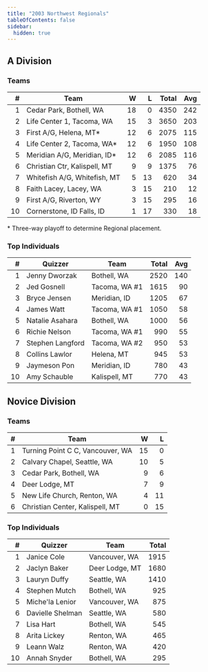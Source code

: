 ```yaml
---
title: "2003 Northwest Regionals"
tableOfContents: false
sidebar:
  hidden: true
---
```


## A Division

### Teams

|    # | Team                         |    W |    L | Total |  Avg |
| ---: | ---------------------------- | ---: | ---: | ----: | ---: |
|    1 | Cedar Park, Bothell, WA      |   18 |    0 |  4350 |  242 |
|    2 | Life Center 1, Tacoma, WA    |   15 |    3 |  3650 |  203 |
|    3 | First A/G, Helena, MT*       |   12 |    6 |  2075 |  115 |
|    4 | Life Center 2, Tacoma, WA*   |   12 |    6 |  1950 |  108 |
|    5 | Meridian A/G, Meridian, ID*  |   12 |    6 |  2085 |  116 |
|    6 | Christian Ctr, Kalispell, MT |    9 |    9 |  1375 |   76 |
|    7 | Whitefish A/G, Whitefish, MT |    5 |   13 |   620 |   34 |
|    8 | Faith Lacey, Lacey, WA       |    3 |   15 |   210 |   12 |
|    9 | First A/G, Riverton, WY      |    3 |   15 |   295 |   16 |
|   10 | Cornerstone, ID Falls, ID    |    1 |   17 |   330 |   18 |

\* Three-way playoff to determine Regional placement.

### Top Individuals

|    # | Quizzer          | Team          | Total |  Avg |
| ---: | ---------------- | ------------- | ----: | ---: |
|    1 | Jenny Dworzak    | Bothell, WA   |  2520 |  140 |
|    2 | Jed Gosnell      | Tacoma, WA #1 |  1615 |   90 |
|    3 | Bryce Jensen     | Meridian, ID  |  1205 |   67 |
|    4 | James Watt       | Tacoma, WA #1 |  1050 |   58 |
|    5 | Natalie Asahara  | Bothell, WA   |  1000 |   56 |
|    6 | Richie Nelson    | Tacoma, WA #1 |   990 |   55 |
|    7 | Stephen Langford | Tacoma, WA #2 |   950 |   53 |
|    8 | Collins Lawlor   | Helena, MT    |   945 |   53 |
|    9 | Jaymeson Pon     | Meridian, ID  |   780 |   43 |
|   10 | Amy Schauble     | Kalispell, MT |   770 |   43 |

## Novice Division

### Teams

|    # | Team                             |    W |    L |
| ---: | -------------------------------- | ---: | ---: |
|    1 | Turning Point C C, Vancouver, WA |   15 |    0 |
|    2 | Calvary Chapel, Seattle, WA      |   10 |    5 |
|    3 | Cedar Park, Bothell, WA          |    9 |    6 |
|    4 | Deer Lodge, MT                   |    7 |    9 |
|    5 | New Life Church, Renton, WA      |    4 |   11 |
|    6 | Christian Center, Kalispell, MT  |    0 |   15 |

### Top Individuals

|    # | Quizzer          | Team           | Total |
| ---: | ---------------- | -------------- | ----: |
|    1 | Janice Cole      | Vancouver, WA  |  1915 |
|    2 | Jaclyn Baker     | Deer Lodge, MT |  1680 |
|    3 | Lauryn Duffy     | Seattle, WA    |  1410 |
|    4 | Stephen Mutch    | Bothell, WA    |   925 |
|    5 | Miche'la Lenior  | Vancouver, WA  |   875 |
|    6 | Davielle Shelman | Seattle, WA    |   580 |
|    7 | Lisa Hart        | Bothell, WA    |   545 |
|    8 | Arita Lickey     | Renton, WA     |   465 |
|    9 | Leann Walz       | Renton, WA     |   420 |
|   10 | Annah Snyder     | Bothell, WA    |   295 |

